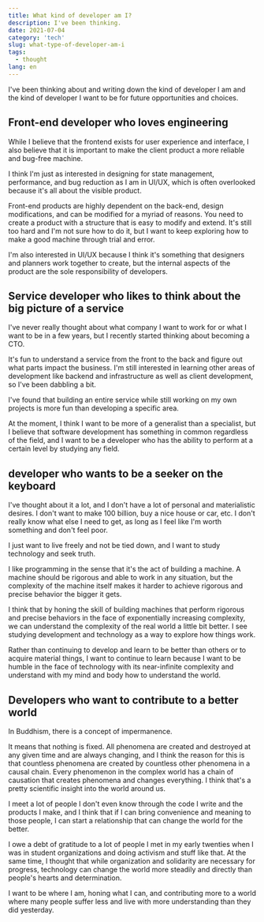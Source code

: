 ```yaml
---
title: What kind of developer am I?
description: I've been thinking.
date: 2021-07-04
category: 'tech'
slug: what-type-of-developer-am-i
tags:
  - thought
lang: en
---
```


I've been thinking about and writing down the kind of developer I am and the kind of developer I want to be for future opportunities and choices.

## Front-end developer who loves engineering

While I believe that the frontend exists for user experience and interface, I also believe that it is important to make the client product a more reliable and bug-free machine.

I think I'm just as interested in designing for state management, performance, and bug reduction as I am in UI/UX, which is often overlooked because it's all about the visible product.

Front-end products are highly dependent on the back-end, design modifications, and can be modified for a myriad of reasons. You need to create a product with a structure that is easy to modify and extend. It's still too hard and I'm not sure how to do it, but I want to keep exploring how to make a good machine through trial and error.

I'm also interested in UI/UX because I think it's something that designers and planners work together to create, but the internal aspects of the product are the sole responsibility of developers.

## Service developer who likes to think about the big picture of a service

I've never really thought about what company I want to work for or what I want to be in a few years, but I recently started thinking about becoming a CTO.

It's fun to understand a service from the front to the back and figure out what parts impact the business. I'm still interested in learning other areas of development like backend and infrastructure as well as client development, so I've been dabbling a bit.

I've found that building an entire service while still working on my own projects is more fun than developing a specific area.

At the moment, I think I want to be more of a generalist than a specialist, but I believe that software development has something in common regardless of the field, and I want to be a developer who has the ability to perform at a certain level by studying any field.

## developer who wants to be a seeker on the keyboard

I've thought about it a lot, and I don't have a lot of personal and materialistic desires. I don't want to make 100 billion, buy a nice house or car, etc. I don't really know what else I need to get, as long as I feel like I'm worth something and don't feel poor.

I just want to live freely and not be tied down, and I want to study technology and seek truth.

I like programming in the sense that it's the act of building a machine. A machine should be rigorous and able to work in any situation, but the complexity of the machine itself makes it harder to achieve rigorous and precise behavior the bigger it gets.

I think that by honing the skill of building machines that perform rigorous and precise behaviors in the face of exponentially increasing complexity, we can understand the complexity of the real world a little bit better. I see studying development and technology as a way to explore how things work.

Rather than continuing to develop and learn to be better than others or to acquire material things, I want to continue to learn because I want to be humble in the face of technology with its near-infinite complexity and understand with my mind and body how to understand the world.

## Developers who want to contribute to a better world

In Buddhism, there is a concept of impermanence.

It means that nothing is fixed. All phenomena are created and destroyed at any given time and are always changing, and I think the reason for this is that countless phenomena are created by countless other phenomena in a causal chain. Every phenomenon in the complex world has a chain of causation that creates phenomena and changes everything. I think that's a pretty scientific insight into the world around us.

I meet a lot of people I don't even know through the code I write and the products I make, and I think that if I can bring convenience and meaning to those people, I can start a relationship that can change the world for the better.

I owe a debt of gratitude to a lot of people I met in my early twenties when I was in student organizations and doing activism and stuff like that. At the same time, I thought that while organization and solidarity are necessary for progress, technology can change the world more steadily and directly than people's hearts and determination.

I want to be where I am, honing what I can, and contributing more to a world where many people suffer less and live with more understanding than they did yesterday.
